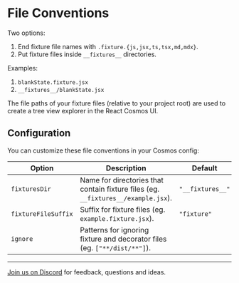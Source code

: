 # File Conventions

Two options:

1. End fixture file names with `.fixture.{js,jsx,ts,tsx,md,mdx}`.
2. Put fixture files inside `__fixtures__` directories.

Examples:

1. `blankState.fixture.jsx`
2. `__fixtures__/blankState.jsx`

The file paths of your fixture files (relative to your project root) are used to create a tree view explorer in the React Cosmos UI.

## Configuration

You can customize these file conventions in your Cosmos config:

| Option              | Description                                                                       | Default          |
| ------------------- | --------------------------------------------------------------------------------- | ---------------- |
| `fixturesDir`       | Name for directories that contain fixture files (eg. `__fixtures__/example.jsx`). | `"__fixtures__"` |
| `fixtureFileSuffix` | Suffix for fixture files (eg. `example.fixture.jsx`).                             | `"fixture"`      |
| `ignore`            | Patterns for ignoring fixture and decorator files (eg. `["**/dist/**"]`).         |                  |

---

[Join us on Discord](https://discord.gg/3X95VgfnW5) for feedback, questions and ideas.
